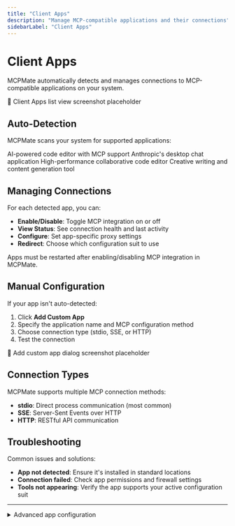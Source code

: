 ```yaml
---
title: "Client Apps"
description: "Manage MCP-compatible applications and their connections"
sidebarLabel: "Client Apps"
---
```



# Client Apps

MCPMate automatically detects and manages connections to MCP-compatible applications on your system.

<div className="placeholder-screenshot">
  📸 Client Apps list view screenshot placeholder
</div>

## Auto-Detection

MCPMate scans your system for supported applications:

<CardGroup cols={2}>
  <Card title="Cursor" icon="code">
    AI-powered code editor with MCP support
  </Card>
  <Card title="Claude Desktop" icon="message-circle">
    Anthropic's desktop chat application
  </Card>
  <Card title="Zed" icon="zap">
    High-performance collaborative code editor
  </Card>
  <Card title="Cherry Studio" icon="cherry">
    Creative writing and content generation tool
  </Card>
</CardGroup>

## Managing Connections

For each detected app, you can:

- **Enable/Disable**: Toggle MCP integration on or off
- **View Status**: See connection health and last activity
- **Configure**: Set app-specific proxy settings
- **Redirect**: Choose which configuration suit to use

<Callout type="info">
  Apps must be restarted after enabling/disabling MCP integration in MCPMate.
</Callout>

## Manual Configuration

If your app isn't auto-detected:

1. Click **Add Custom App**
2. Specify the application name and MCP configuration method
3. Choose connection type (stdio, SSE, or HTTP)
4. Test the connection

<div className="placeholder-screenshot">
  📸 Add custom app dialog screenshot placeholder
</div>

## Connection Types

MCPMate supports multiple MCP connection methods:

- **stdio**: Direct process communication (most common)
- **SSE**: Server-Sent Events over HTTP
- **HTTP**: RESTful API communication

## Troubleshooting

Common issues and solutions:

- **App not detected**: Ensure it's installed in standard locations
- **Connection failed**: Check app permissions and firewall settings
- **Tools not appearing**: Verify the app supports your active configuration suit

---

<details>
<summary>Advanced app configuration</summary>

For custom setups, you can manually edit app configurations and specify custom proxy endpoints or authentication methods.

</details>
